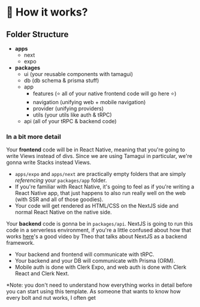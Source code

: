 # 🌟 How it works?

## Folder Structure

- **apps**
  - next
  - expo
- **packages**
  - ui (your reusable components with tamagui)
  - db (db schema & prisma stuff)
  - app
    - features (⭐️ all of your native frontend code will go here ⭐️)
    - navigation (unifying web + mobile navigation)
    - provider (unifying providers)
    - utils (your utils like auth & tRPC)
  - api (all of your tRPC & backend code)

### In a bit more detail

Your **frontend** code will be in React Native, meaning that you're going to write Views instead of divs. Since we are using Tamagui in particular, we're gonna write Stacks instead Views.

- `apps/expo` and `apps/next` are practically empty folders that are simply _referencing_ your `packages/app` folder.
- If you're familiar with React Native, it's going to feel as if you're writing a React Native app, that just happens to also run really well on the web (with SSR and all of those goodies).
- Your code will get rendered as HTML/CSS on the NextJS side and normal React Native on the native side.

Your **backend** code is gonna be in `packages/api`. NextJS is going to run this code in a serverless environment, if you're a little confused about how that works [here](https://www.youtube.com/watch?v=2cB5Fh46Vi4&t=1017s)'s a good video by Theo that talks about NextJS as a backend framework.

- Your backend and frontend will communicate with tRPC.
- Your backend and your DB will communicate with Prisma (ORM).
- Mobile auth is done with Clerk Expo, and web auth is done with Clerk React and Clerk Next.

\*Note: you don't need to understand how everything works in detail before you can start using this template. As someone that wants to know how every bolt and nut works, I often get
